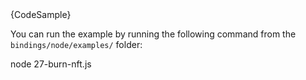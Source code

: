 
<CodeBlock className="language-typescript">
  {CodeSample}
</CodeBlock>

You can run the example by running the following command from the `bindings/node/examples/` folder:

<CodeBlock className="language-bash">
    node 27-burn-nft.js
</CodeBlock>
